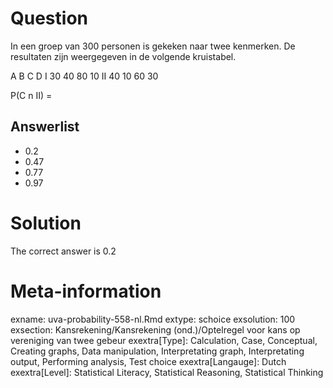 Question
========

In een groep van 300 personen is gekeken naar twee kenmerken. De resultaten zijn weergegeven in de volgende kruistabel.

A B C D
I 30 40 80 10
II 40 10 60 30

P(C n II) = 

Answerlist
----------
* 0.2
* 0.47
* 0.77
* 0.97

Solution
========

The correct answer is  0.2 

Meta-information
================
exname: uva-probability-558-nl.Rmd 
extype: schoice 
exsolution: 100 
exsection: Kansrekening/Kansrekening (ond.)/Optelregel voor kans op vereniging van twee gebeur
exextra[Type]: Calculation, Case, Conceptual, Creating graphs, Data manipulation, Interpretating graph, Interpretating output, Performing analysis, Test choice 
exextra[Langauge]: Dutch 
exextra[Level]: Statistical Literacy, Statistical Reasoning, Statistical Thinking 
